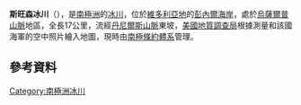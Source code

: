 {{coord|71|30|S|160|24|E|display=title}}

'''斯旺森冰川'''（{{lang-en|Swanson Glacier}}），是[[南極洲|南極洲]]的[[冰川|冰川]]，位於[[維多利亞地|維多利亞地]]的[[彭內爾海岸|彭內爾海岸]]，處於[[烏薩爾普山脈|烏薩爾普山脈]]地區，全長17公里，流經[[丹尼爾斯山脈|丹尼爾斯山脈]]東坡，[[美國地質調查局|美國地質調查局]]根據測量和該國海軍的空中照片繪入地圖，現時由[[南極條約體系|南極條約體系]]管理。

{{usgs-gazetteer}}

==參考資料==
{{Antarctica-geo-stub}}
[[Category:南極洲冰川|Category:南極洲冰川]]